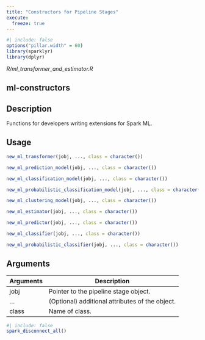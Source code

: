 ```yaml
---
title: "Constructors for Pipeline Stages"
execute:
  freeze: true
---
```


```r
#| include: false
options("pillar.width" = 60)
library(sparklyr) 
library(dplyr)
```

*R/ml_transformer_and_estimator.R*

## ml-constructors

## Description
Functions for developers writing extensions for Spark ML. 


## Usage
```r
new_ml_transformer(jobj, ..., class = character()) 

new_ml_prediction_model(jobj, ..., class = character()) 

new_ml_classification_model(jobj, ..., class = character()) 

new_ml_probabilistic_classification_model(jobj, ..., class = character()) 

new_ml_clustering_model(jobj, ..., class = character()) 

new_ml_estimator(jobj, ..., class = character()) 

new_ml_predictor(jobj, ..., class = character()) 

new_ml_classifier(jobj, ..., class = character()) 

new_ml_probabilistic_classifier(jobj, ..., class = character()) 
```

## Arguments
|Arguments|Description|
|---|---|
| jobj | Pointer to the pipeline stage object. |
| ... | (Optional) additional attributes of the object. |
| class | Name of class. |








```r
#| include: false
spark_disconnect_all()
```
